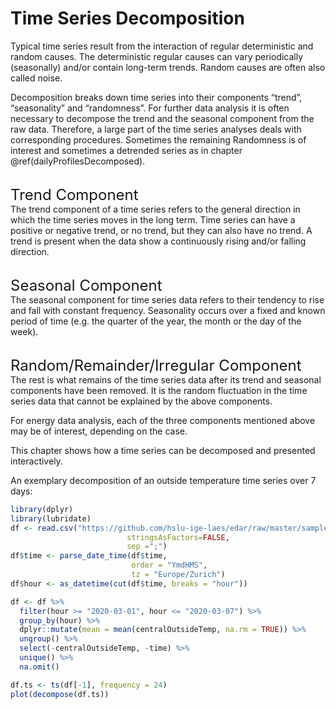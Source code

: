 # Time Series Decomposition
Typical time series result from the interaction of regular deterministic and random causes. The deterministic regular causes can vary periodically (seasonally) and/or contain long-term trends. Random causes are often also called noise.

Decomposition breaks down time series into their components "trend", "seasonality" and "randomness". For further data analysis it is often necessary to decompose the trend and the seasonal component from the raw data. Therefore, a large part of the time series analyses deals with corresponding procedures. Sometimes the remaining Randomness is of interest and sometimes a detrended series as in chapter \@ref(dailyProfilesDecomposed).

<br>
<font size="5">Trend Component</font><br>
The trend component of a time series refers to the general direction in which the time series moves in the long term. Time series can have a positive or negative trend, or no trend, but they can also have no trend. A trend is present when the data show a continuously rising and/or falling direction.

<br>
<font size="5">Seasonal Component</font><br>
The seasonal component for time series data refers to their tendency to rise and fall with constant frequency. Seasonality occurs over a fixed and known period of time (e.g. the quarter of the year, the month or the day of the week).

<br>
<font size="5">Random/Remainder/Irregular Component</font><br>
The rest is what remains of the time series data after its trend and seasonal components have been removed. It is the random fluctuation in the time series data that cannot be explained by the above components.

For energy data analysis, each of the three components mentioned above may be of interest, depending on the case.

This chapter shows how a time series can be decomposed and presented interactively.

An exemplary decomposition of an outside temperature time series over 7 days:
```r
library(dplyr)
library(lubridate)
df <- read.csv("https://github.com/hslu-ige-laes/edar/raw/master/sampleData/centralOutsideTemp.csv",
                          stringsAsFactors=FALSE,
                          sep =";")
df$time <- parse_date_time(df$time,
                           order = "YmdHMS",
                           tz = "Europe/Zurich")
df$hour <- as_datetime(cut(df$time, breaks = "hour"))

df <- df %>% 
  filter(hour >= "2020-03-01", hour <= "2020-03-07") %>% 
  group_by(hour) %>% 
  dplyr::mutate(mean = mean(centralOutsideTemp, na.rm = TRUE)) %>% 
  ungroup() %>% 
  select(-centralOutsideTemp, -time) %>% 
  unique() %>% 
  na.omit()

df.ts <- ts(df[-1], frequency = 24)
plot(decompose(df.ts))
```

